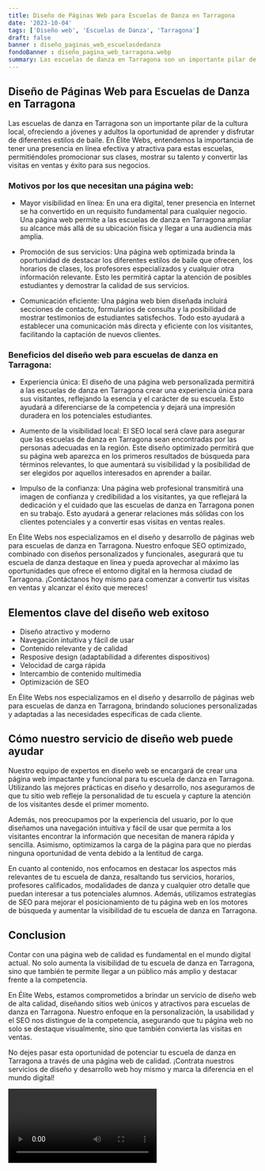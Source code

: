 ```yaml
---
title: Diseño de Páginas Web para Escuelas de Danza en Tarragona
date: '2023-10-04'
tags: ['Diseño web', 'Escuelas de Danza', 'Tarragona']
draft: false
banner : diseño_paginas_web_escuelasdedanza
fondoBanner : diseño_pagina_web_tarragona.webp
summary: Las escuelas de danza en Tarragona son un importante pilar de la cultura local, ofreciendo a jóvenes y adultos la oportunidad de aprender y disfrutar de diferentes estilos de baile. En Élite Webs, entendemos la importancia de tener una presencia en línea efectiva y atractiva para estas escuelas, permitiéndoles promocionar sus clases, mostrar su talento y convertir las visitas en ventas y éxito para sus negocios.
---
```


## Diseño de Páginas Web para Escuelas de Danza en Tarragona

Las escuelas de danza en Tarragona son un importante pilar de la cultura local, ofreciendo a jóvenes y adultos la oportunidad de aprender y disfrutar de diferentes estilos de baile. En Élite Webs, entendemos la importancia de tener una presencia en línea efectiva y atractiva para estas escuelas, permitiéndoles promocionar sus clases, mostrar su talento y convertir las visitas en ventas y éxito para sus negocios.

### Motivos por los que necesitan una página web:

- Mayor visibilidad en línea: En una era digital, tener presencia en Internet se ha convertido en un requisito fundamental para cualquier negocio. Una página web permite a las escuelas de danza en Tarragona ampliar su alcance más allá de su ubicación física y llegar a una audiencia más amplia.

- Promoción de sus servicios: Una página web optimizada brinda la oportunidad de destacar los diferentes estilos de baile que ofrecen, los horarios de clases, los profesores especializados y cualquier otra información relevante. Esto les permitirá captar la atención de posibles estudiantes y demostrar la calidad de sus servicios.

- Comunicación eficiente: Una página web bien diseñada incluirá secciones de contacto, formularios de consulta y la posibilidad de mostrar testimonios de estudiantes satisfechos. Todo esto ayudará a establecer una comunicación más directa y eficiente con los visitantes, facilitando la captación de nuevos clientes.

### Beneficios del diseño web para escuelas de danza en Tarragona:

- Experiencia única: El diseño de una página web personalizada permitirá a las escuelas de danza en Tarragona crear una experiencia única para sus visitantes, reflejando la esencia y el carácter de su escuela. Esto ayudará a diferenciarse de la competencia y dejará una impresión duradera en los potenciales estudiantes.

- Aumento de la visibilidad local: El SEO local será clave para asegurar que las escuelas de danza en Tarragona sean encontradas por las personas adecuadas en la región. Este diseño optimizado permitirá que su página web aparezca en los primeros resultados de búsqueda para términos relevantes, lo que aumentará su visibilidad y la posibilidad de ser elegidos por aquellos interesados en aprender a bailar.

- Impulso de la confianza: Una página web profesional transmitirá una imagen de confianza y credibilidad a los visitantes, ya que reflejará la dedicación y el cuidado que las escuelas de danza en Tarragona ponen en su trabajo. Esto ayudará a generar relaciones más sólidas con los clientes potenciales y a convertir esas visitas en ventas reales.

En Élite Webs nos especializamos en el diseño y desarrollo de páginas web para escuelas de danza en Tarragona. Nuestro enfoque SEO optimizado, combinado con diseños personalizados y funcionales, asegurará que tu escuela de danza destaque en línea y pueda aprovechar al máximo las oportunidades que ofrece el entorno digital en la hermosa ciudad de Tarragona. ¡Contáctanos hoy mismo para comenzar a convertir tus visitas en ventas y alcanzar el éxito que mereces!

<GifSeo />

<Cta />

## Elementos clave del diseño web exitoso

- Diseño atractivo y moderno
- Navegación intuitiva y fácil de usar
- Contenido relevante y de calidad
- Resposive design (adaptabilidad a diferentes dispositivos)
- Velocidad de carga rápida
- Intercambio de contenido multimedia
- Optimización de SEO

En Élite Webs nos especializamos en el diseño y desarrollo de páginas web para escuelas de danza en Tarragona, brindando soluciones personalizadas y adaptadas a las necesidades específicas de cada cliente.
  
## Cómo nuestro servicio de diseño web puede ayudar

Nuestro equipo de expertos en diseño web se encargará de crear una página web impactante y funcional para tu escuela de danza en Tarragona. Utilizando las mejores prácticas en diseño y desarrollo, nos aseguramos de que tu sitio web refleje la personalidad de tu escuela y capture la atención de los visitantes desde el primer momento.

Además, nos preocupamos por la experiencia del usuario, por lo que diseñamos una navegación intuitiva y fácil de usar que permita a los visitantes encontrar la información que necesitan de manera rápida y sencilla. Asimismo, optimizamos la carga de la página para que no pierdas ninguna oportunidad de venta debido a la lentitud de carga.

En cuanto al contenido, nos enfocamos en destacar los aspectos más relevantes de tu escuela de danza, resaltando tus servicios, horarios, profesores calificados, modalidades de danza y cualquier otro detalle que puedan interesar a tus potenciales alumnos. Además, utilizamos estrategias de SEO para mejorar el posicionamiento de tu página web en los motores de búsqueda y aumentar la visibilidad de tu escuela de danza en Tarragona.

## Conclusion

Contar con una página web de calidad es fundamental en el mundo digital actual. No solo aumenta la visibilidad de tu escuela de danza en Tarragona, sino que también te permite llegar a un público más amplio y destacar frente a la competencia.

En Élite Webs, estamos comprometidos a brindar un servicio de diseño web de alta calidad, diseñando sitios web únicos y atractivos para escuelas de danza en Tarragona. Nuestro enfoque en la personalización, la usabilidad y el SEO nos distingue de la competencia, asegurando que tu página web no solo se destaque visualmente, sino que también convierta las visitas en ventas.

No dejes pasar esta oportunidad de potenciar tu escuela de danza en Tarragona a través de una página web de calidad. ¡Contrata nuestros servicios de diseño y desarrollo web hoy mismo y marca la diferencia en el mundo digital!

<Video />

<CtaBot job='Escuelas de Danza' city='Tarragona'/>

<Gmaps query='Tarragona+españa+maps' />